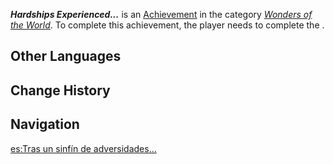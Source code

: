 {{Achievement Infobox
|id           = 81358
|order id     = 1344
|category     = Wonders of the World
|description  = "To obtain the holy blade that might defeat the demon king, the knight broke into the ancient city, sealed using magic..."
|requirements = Complete ''[[The Story of "the Princess" and "the Adventure Team"]]''
|primogems    = 5
|tracking     = 
|topic        = 
|type         = Quest
|hidden       = 1
}}
'''''Hardships Experienced...''''' is an [[Achievement]] in the category ''[[Wonders of the World]]''. To complete this achievement, the player needs to complete the {{Quest|The Story of "the Princess" and "the Adventure Team"}}. 

==Other Languages==
{{Other Languages
|en      = Hardships Experienced...
|zhs     = 历经艰险…
|zhs_rm  = Lìjīng Jiānxiǎn...
|zht     = 歷經艱險…
|zht_rm  = Lìjīng Jiānxiǎn...
|zh_tl   = Experience Hardships...
|ja      = 困難を乗り越え…
|ja_rm   = Konnan wo Norikoe...
|ja_tl   = Hardships Experienced...
|ko      = 힘겨운 여정 끝에…
|ko_rm   = 
|ko_tl   = 
|es      = Tras un sinfín de adversidades...
|es_tl   = After Endless Adversities...
|fr      = Après les maux...
|fr_tl   = After Hardships...
|ru      = Сквозь трудности...
|ru_tl   = Through Hardships...
|th      = ฟันฝ่าความลำบาก...
|th_rm   = 
|th_tl   = 
|vi      = Vượt Qua Nguy Hiểm...
|vi_tl   = 
|de      = Auf die harte Tour&nbsp;...
|de_tl   = On The Hard Way ...
|id      = Pengalaman Berat&nbsp;....
|id_tl   = Hard Experience&nbsp;....
|pt      = Passando por Dificuldades...
|pt_tl   = 
|tr      = Yaşanan Zorluklar...
|tr_tl   = Experienced Difficulties...
|it      = Difficoltà vissute...
|it_tl   = 
}}

==Change History==
{{Change History|4.0}}
<!--
==References==
{{Reflist}}
-->
==Navigation==
{{Achievement Navbox}}

[[es:Tras un sinfín de adversidades...]]
